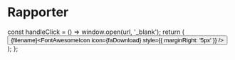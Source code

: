 # Rapporter

  const handleClick = () => window.open(url, '_blank');
  return (
    <button
      onClick={handleClick}
      className={styles.download}>
      <span>{filename}<FontAwesomeIcon icon={faDownload} style={{ marginRight: '5px' }} /></span>
    </button>
  );
};


<div className={styles.rapporter}>
    <DownloadButton filename={"Halvårsrapport 2024"} url={'/dataset/H1 Rapport Fintech Enigma.pdf'} />
    <DownloadButton filename={"Årsrapport 2023"} url={'/dataset/Årsrapport23.pdf'} />
</div>